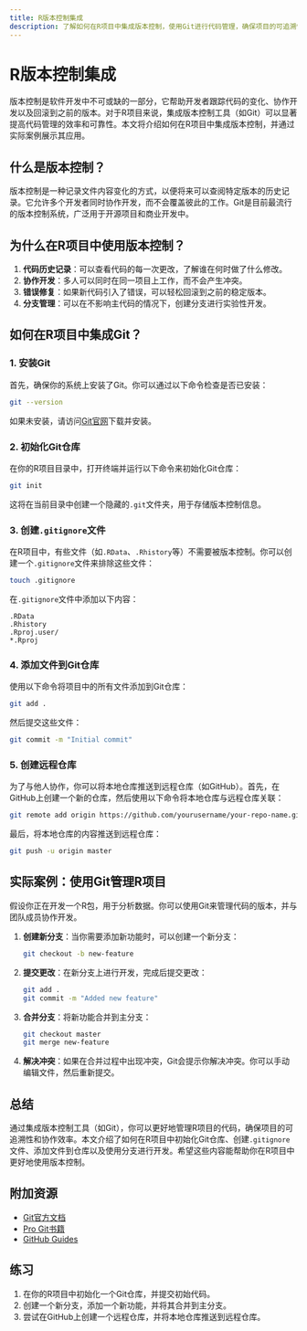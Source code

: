 ```yaml
---
title: R版本控制集成
description: 了解如何在R项目中集成版本控制，使用Git进行代码管理，确保项目的可追溯性和协作效率。
---
```


# R版本控制集成

版本控制是软件开发中不可或缺的一部分，它帮助开发者跟踪代码的变化、协作开发以及回滚到之前的版本。对于R项目来说，集成版本控制工具（如Git）可以显著提高代码管理的效率和可靠性。本文将介绍如何在R项目中集成版本控制，并通过实际案例展示其应用。

## 什么是版本控制？

版本控制是一种记录文件内容变化的方式，以便将来可以查阅特定版本的历史记录。它允许多个开发者同时协作开发，而不会覆盖彼此的工作。Git是目前最流行的版本控制系统，广泛用于开源项目和商业开发中。

## 为什么在R项目中使用版本控制？

1. **代码历史记录**：可以查看代码的每一次更改，了解谁在何时做了什么修改。
2. **协作开发**：多人可以同时在同一项目上工作，而不会产生冲突。
3. **错误修复**：如果新代码引入了错误，可以轻松回滚到之前的稳定版本。
4. **分支管理**：可以在不影响主代码的情况下，创建分支进行实验性开发。

## 如何在R项目中集成Git？

### 1. 安装Git

首先，确保你的系统上安装了Git。你可以通过以下命令检查是否已安装：

```bash
git --version
```

如果未安装，请访问[Git官网](https://git-scm.com/)下载并安装。

### 2. 初始化Git仓库

在你的R项目目录中，打开终端并运行以下命令来初始化Git仓库：

```bash
git init
```

这将在当前目录中创建一个隐藏的`.git`文件夹，用于存储版本控制信息。

### 3. 创建`.gitignore`文件

在R项目中，有些文件（如`.RData`、`.Rhistory`等）不需要被版本控制。你可以创建一个`.gitignore`文件来排除这些文件：

```bash
touch .gitignore
```

在`.gitignore`文件中添加以下内容：

```plaintext
.RData
.Rhistory
.Rproj.user/
*.Rproj
```

### 4. 添加文件到Git仓库

使用以下命令将项目中的所有文件添加到Git仓库：

```bash
git add .
```

然后提交这些文件：

```bash
git commit -m "Initial commit"
```

### 5. 创建远程仓库

为了与他人协作，你可以将本地仓库推送到远程仓库（如GitHub）。首先，在GitHub上创建一个新的仓库，然后使用以下命令将本地仓库与远程仓库关联：

```bash
git remote add origin https://github.com/yourusername/your-repo-name.git
```

最后，将本地仓库的内容推送到远程仓库：

```bash
git push -u origin master
```

## 实际案例：使用Git管理R项目

假设你正在开发一个R包，用于分析数据。你可以使用Git来管理代码的版本，并与团队成员协作开发。

1. **创建新分支**：当你需要添加新功能时，可以创建一个新分支：

   ```bash
   git checkout -b new-feature
   ```

2. **提交更改**：在新分支上进行开发，完成后提交更改：

   ```bash
   git add .
   git commit -m "Added new feature"
   ```

3. **合并分支**：将新功能合并到主分支：

   ```bash
   git checkout master
   git merge new-feature
   ```

4. **解决冲突**：如果在合并过程中出现冲突，Git会提示你解决冲突。你可以手动编辑文件，然后重新提交。

## 总结

通过集成版本控制工具（如Git），你可以更好地管理R项目的代码，确保项目的可追溯性和协作效率。本文介绍了如何在R项目中初始化Git仓库、创建`.gitignore`文件、添加文件到仓库以及使用分支进行开发。希望这些内容能帮助你在R项目中更好地使用版本控制。

## 附加资源

- [Git官方文档](https://git-scm.com/doc)
- [Pro Git书籍](https://git-scm.com/book/en/v2)
- [GitHub Guides](https://guides.github.com/)

## 练习

1. 在你的R项目中初始化一个Git仓库，并提交初始代码。
2. 创建一个新分支，添加一个新功能，并将其合并到主分支。
3. 尝试在GitHub上创建一个远程仓库，并将本地仓库推送到远程仓库。
